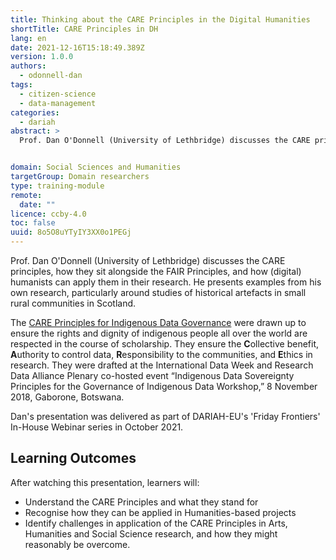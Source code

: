 ```yaml
---
title: Thinking about the CARE Principles in the Digital Humanities
shortTitle: CARE Principles in DH
lang: en
date: 2021-12-16T15:18:49.389Z
version: 1.0.0
authors:
  - odonnell-dan
tags:
  - citizen-science
  - data-management
categories:
  - dariah
abstract: >
  Prof. Dan O'Donnell (University of Lethbridge) discusses the CARE principles, how they sit alongside the FAIR Principles, and how (digital) humanists can apply them in their research.  He presents examples from his own research, particularly around studies of historical artefacts in small rural communities in Scotland.


domain: Social Sciences and Humanities
targetGroup: Domain researchers
type: training-module
remote:
  date: ""
licence: ccby-4.0
toc: false
uuid: 8o5O8uYTyIY3XX0o1PEGj
---
```


Prof. Dan O'Donnell (University of Lethbridge) discusses the CARE principles, how they sit alongside the FAIR Principles, and how (digital) humanists can apply them in their research. He presents examples from his own research, particularly around studies of historical artefacts in small rural communities in Scotland.

The [CARE Principles for Indigenous Data Governance](https://www.gida-global.org/care) were drawn up to ensure the rights and dignity of indigenous people all over the world are respected in the course of scholarship. They ensure the **C**ollective benefit, **A**uthority to control data, **R**esponsibility to the communities, and **E**thics in research. They were drafted at the International Data Week and Research Data Alliance Plenary co-hosted event “Indigenous Data Sovereignty Principles for the Governance of Indigenous Data Workshop,” 8 November 2018, Gaborone, Botswana.

Dan's presentation was delivered as part of DARIAH-EU's 'Friday Frontiers' In-House Webinar series in October 2021.

## Learning Outcomes

After watching this presentation, learners will:

- Understand the CARE Principles and what they stand for
- Recognise how they can be applied in Humanities-based projects
- Identify challenges in application of the CARE Principles in Arts, Humanities and Social Science research, and how they might reasonably be overcome.

<VideoCard
  provider="youtube"
  id="zy6D9UQuiig"
  title="Thinking about CARE Principles in (Digital) Humanities research"
  subtitle="Click here to view"
  image="images/dan-o-donnell-videocard-thumbnail.png"
/>
